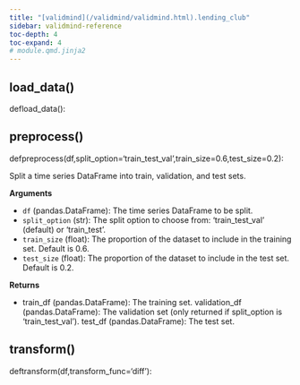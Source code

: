 ```yaml
---
title: "[validmind](/validmind/validmind.html).lending_club"
sidebar: validmind-reference
toc-depth: 4
toc-expand: 4
# module.qmd.jinja2
---
```


<!-- function.qmd.jinja2 -->

## load_data[()]{.muted}

<!-- signatures.jinja2 -->

::: {.signature}

<span class="kw">def</span><span class="name">load_data</span>():

:::

<!-- function.qmd.jinja2 -->

## preprocess[()]{.muted}

<!-- signatures.jinja2 -->

::: {.signature}

<span class="kw">def</span><span class="name">preprocess</span>(<span class="params"><span class="n">df</span><span class="muted">,</span></span><span class="params"><span class="n">split_option</span><span class="o">=</span><span class="s1">'train_test_val'</span><span class="muted">,</span></span><span class="params"><span class="n">train_size</span><span class="o">=</span><span class="kc">0.6</span><span class="muted">,</span></span><span class="params"><span class="n">test_size</span><span class="o">=</span><span class="kc">0.2</span></span>):

:::

<!-- docstring.jinja2 -->

Split a time series DataFrame into train, validation, and test sets.

**Arguments**

- `df` (pandas.DataFrame): The time series DataFrame to be split.
- `split_option` (str): The split option to choose from: 'train_test_val' (default) or 'train_test'.
- `train_size` (float): The proportion of the dataset to include in the training set. Default is 0.6.
- `test_size` (float): The proportion of the dataset to include in the test set. Default is 0.2.

**Returns**

- train_df (pandas.DataFrame): The training set. validation_df (pandas.DataFrame): The validation set (only returned if split_option is 'train_test_val'). test_df (pandas.DataFrame): The test set.

<!-- function.qmd.jinja2 -->

## transform[()]{.muted}

<!-- signatures.jinja2 -->

::: {.signature}

<span class="kw">def</span><span class="name">transform</span>(<span class="params"><span class="n">df</span><span class="muted">,</span></span><span class="params"><span class="n">transform_func</span><span class="o">=</span><span class="s1">'diff'</span></span>):

:::
